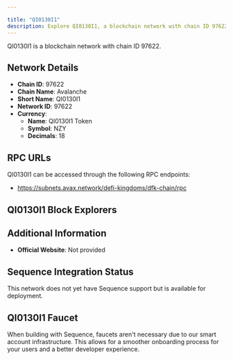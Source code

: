 ```yaml
---

title: "QI0130I1"
description: Explore QI0130I1, a blockchain network with chain ID 97622. Learn about its native currency, QI0130I1 Token, and how to interact with the network.
---
```




QI0130I1 is a blockchain network with chain ID 97622.

## Network Details

- **Chain ID**: 97622
- **Chain Name**: Avalanche
- **Short Name**: QI0130I1
- **Network ID**: 97622
- **Currency**: 
  - **Name**: QI0130I1 Token
  - **Symbol**: NZY
  - **Decimals**: 18

## RPC URLs

QI0130I1 can be accessed through the following RPC endpoints:

- https://subnets.avax.network/defi-kingdoms/dfk-chain/rpc

## QI0130I1 Block Explorers



## Additional Information

- **Official Website**: Not provided

## Sequence Integration Status

This network does not yet have Sequence support but is available for deployment.

## QI0130I1 Faucet

When building with Sequence, faucets aren't necessary due to our smart account infrastructure. This allows for a smoother onboarding process for your users and a better developer experience.
